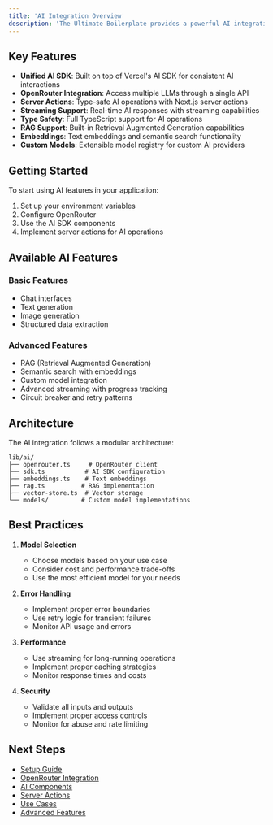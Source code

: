 ```yaml
---
title: 'AI Integration Overview'
description: 'The Ultimate Boilerplate provides a powerful AI integration layer that makes it easy to build AI-powered features in your SaaS application. This documentation will guide you through setting up and using AI capabilities in your application.'
---
```



## Key Features

- **Unified AI SDK**: Built on top of Vercel's AI SDK for consistent AI interactions
- **OpenRouter Integration**: Access multiple LLMs through a single API
- **Server Actions**: Type-safe AI operations with Next.js server actions
- **Streaming Support**: Real-time AI responses with streaming capabilities
- **Type Safety**: Full TypeScript support for AI operations
- **RAG Support**: Built-in Retrieval Augmented Generation capabilities
- **Embeddings**: Text embeddings and semantic search functionality
- **Custom Models**: Extensible model registry for custom AI providers

## Getting Started

To start using AI features in your application:

1. Set up your environment variables
2. Configure OpenRouter
3. Use the AI SDK components
4. Implement server actions for AI operations

## Available AI Features

### Basic Features
- Chat interfaces
- Text generation
- Image generation
- Structured data extraction

### Advanced Features
- RAG (Retrieval Augmented Generation)
- Semantic search with embeddings
- Custom model integration
- Advanced streaming with progress tracking
- Circuit breaker and retry patterns

## Architecture

The AI integration follows a modular architecture:

```
lib/ai/
├── openrouter.ts     # OpenRouter client
├── sdk.ts           # AI SDK configuration
├── embeddings.ts    # Text embeddings
├── rag.ts          # RAG implementation
├── vector-store.ts  # Vector storage
└── models/         # Custom model implementations
```

## Best Practices

1. **Model Selection**
   - Choose models based on your use case
   - Consider cost and performance trade-offs
   - Use the most efficient model for your needs

2. **Error Handling**
   - Implement proper error boundaries
   - Use retry logic for transient failures
   - Monitor API usage and errors

3. **Performance**
   - Use streaming for long-running operations
   - Implement proper caching strategies
   - Monitor response times and costs

4. **Security**
   - Validate all inputs and outputs
   - Implement proper access controls
   - Monitor for abuse and rate limiting

## Next Steps

- [Setup Guide](/docs/ai/setup)
- [OpenRouter Integration](/docs/ai/openrouter)
- [AI Components](/docs/ai/components)
- [Server Actions](/docs/ai/server-actions)
- [Use Cases](/docs/ai/use-cases)
- [Advanced Features](/docs/ai/advanced) 
